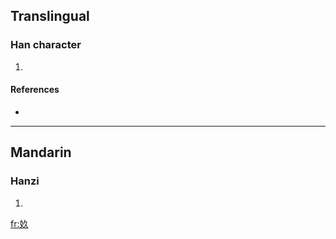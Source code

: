 ==Translingual==

===Han character===
{{Han char|rn=38|rad=女|as=03|sn=6|four=|canj=女弓人 (VNO)}}

# {{defn|Han|sort=女03}}

====References====
* {{Han ref|kx=0256.041|dkj=06048|dj=0518.070|hdz=21027.030|uh=597A|ud=22906}}

----

==Mandarin==

===Hanzi===
{{cmn-hanzi|pin=[[jiǔ]] ([[jiu3]])|wg=chiu<sup>3</sup>}}

# {{defn|Mandarin|sort=女03}}

[[fr:奺]]